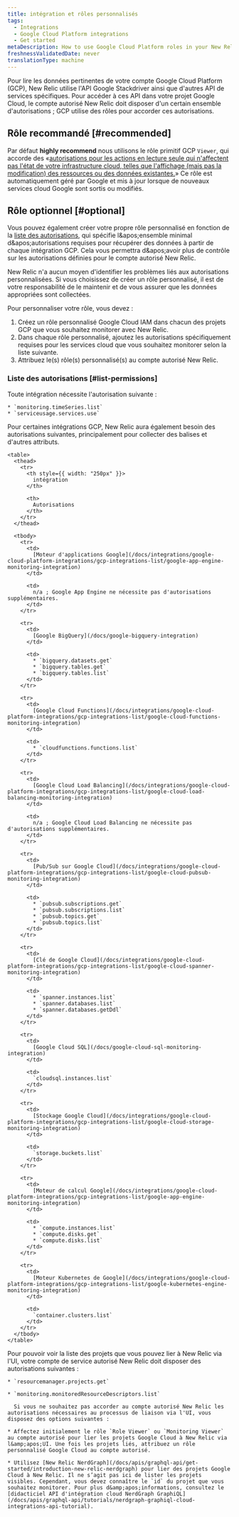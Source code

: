 ```yaml
---
title: intégration et rôles personnalisés
tags:
  - Integrations
  - Google Cloud Platform integrations
  - Get started
metaDescription: How to use Google Cloud Platform roles in your New Relic integration to grant New Relic permission to monitor your GCP services.
freshnessValidatedDate: never
translationType: machine
---
```


Pour lire les données pertinentes de votre compte Google Cloud Platform (GCP), New Relic utilise l'API Google Stackdriver ainsi que d'autres API de services spécifiques. Pour accéder à ces API dans votre projet Google Cloud, le compte autorisé New Relic doit disposer d'un certain ensemble d'autorisations ; GCP utilise des rôles pour accorder ces autorisations.

## Rôle recommandé [#recommended]

Par défaut <DNT>**highly recommend**</DNT> nous utilisons le rôle primitif GCP `Viewer`, qui accorde des «[autorisations pour les actions en lecture seule qui n'affectent pas l'état de votre infrastructure cloud, telles que l'affichage (mais pas la modification) des ressources ou des données existantes.](https://cloud.google.com/iam/docs/understanding-roles)» Ce rôle est automatiquement géré par Google et mis à jour lorsque de nouveaux services cloud Google sont sortis ou modifiés.

## Rôle optionnel [#optional]

Vous pouvez également créer votre propre rôle personnalisé en fonction de la [liste des autorisations](/docs/integrations/google-cloud-platform-integrations/get-started/integrations-custom-roles#list-permissions), qui spécifie l&amp;apos;ensemble minimal d&amp;apos;autorisations requises pour récupérer des données à partir de chaque intégration GCP. Cela vous permettra d&amp;apos;avoir plus de contrôle sur les autorisations définies pour le compte autorisé New Relic.

<Callout variant="important">
  New Relic n'a aucun moyen d'identifier les problèmes liés aux autorisations personnalisées. Si vous choisissez de créer un rôle personnalisé, il est de votre responsabilité de le maintenir et de vous assurer que les données appropriées sont collectées.
</Callout>

Pour personnaliser votre rôle, vous devez :

1. Créez un rôle personnalisé Google Cloud IAM dans chacun des projets GCP que vous souhaitez monitorer avec New Relic.
2. Dans chaque rôle personnalisé, ajoutez les autorisations spécifiquement requises pour les services cloud que vous souhaitez monitorer selon la liste suivante.
3. Attribuez le(s) rôle(s) personnalisé(s) au compte autorisé New Relic.

### Liste des autorisations [#list-permissions]

<CollapserGroup>
  <Collapser className="freq-link" id="permissions-all" title="Autorisations communes">
    Toute intégration nécessite l'autorisation suivante :

    * `monitoring.timeSeries.list`
    * `serviceusage.services.use`
  </Collapser>

  <Collapser className="freq-link" id="permissions-services" title="Autorisations spécifiques au service">
    Pour certaines intégrations GCP, New Relic aura également besoin des autorisations suivantes, principalement pour collecter des balises et d'autres attributs.

    <table>
      <thead>
        <tr>
          <th style={{ width: "250px" }}>
            intégration
          </th>

          <th>
            Autorisations
          </th>
        </tr>
      </thead>

      <tbody>
        <tr>
          <td>
            [Moteur d'applications Google](/docs/integrations/google-cloud-platform-integrations/gcp-integrations-list/google-app-engine-monitoring-integration)
          </td>

          <td>
            n/a ; Google App Engine ne nécessite pas d'autorisations supplémentaires.
          </td>
        </tr>

        <tr>
          <td>
            [Google BigQuery](/docs/google-bigquery-integration)
          </td>

          <td>
            * `bigquery.datasets.get`
            * `bigquery.tables.get`
            * `bigquery.tables.list`
          </td>
        </tr>

        <tr>
          <td>
            [Google Cloud Functions](/docs/integrations/google-cloud-platform-integrations/gcp-integrations-list/google-cloud-functions-monitoring-integration)
          </td>

          <td>
            * `cloudfunctions.functions.list`
          </td>
        </tr>

        <tr>
          <td>
            [Google Cloud Load Balancing](/docs/integrations/google-cloud-platform-integrations/gcp-integrations-list/google-cloud-load-balancing-monitoring-integration)
          </td>

          <td>
            n/a ; Google Cloud Load Balancing ne nécessite pas d'autorisations supplémentaires.
          </td>
        </tr>

        <tr>
          <td>
            [Pub/Sub sur Google Cloud](/docs/integrations/google-cloud-platform-integrations/gcp-integrations-list/google-cloud-pubsub-monitoring-integration)
          </td>

          <td>
            * `pubsub.subscriptions.get`
            * `pubsub.subscriptions.list`
            * `pubsub.topics.get`
            * `pubsub.topics.list`
          </td>
        </tr>

        <tr>
          <td>
            [Clé de Google Cloud](/docs/integrations/google-cloud-platform-integrations/gcp-integrations-list/google-cloud-spanner-monitoring-integration)
          </td>

          <td>
            * `spanner.instances.list`
            * `spanner.databases.list`
            * `spanner.databases.getDdl`
          </td>
        </tr>

        <tr>
          <td>
            [Google Cloud SQL](/docs/google-cloud-sql-monitoring-integration)
          </td>

          <td>
            `cloudsql.instances.list`
          </td>
        </tr>

        <tr>
          <td>
            [Stockage Google Cloud](/docs/integrations/google-cloud-platform-integrations/gcp-integrations-list/google-cloud-storage-monitoring-integration)
          </td>

          <td>
            `storage.buckets.list`
          </td>
        </tr>

        <tr>
          <td>
            [Moteur de calcul Google](/docs/integrations/google-cloud-platform-integrations/gcp-integrations-list/google-app-engine-monitoring-integration)
          </td>

          <td>
            * `compute.instances.list`
            * `compute.disks.get`
            * `compute.disks.list`
          </td>
        </tr>

        <tr>
          <td>
            [Moteur Kubernetes de Google](/docs/integrations/google-cloud-platform-integrations/gcp-integrations-list/google-kubernetes-engine-monitoring-integration)
          </td>

          <td>
            `container.clusters.list`
          </td>
        </tr>
      </tbody>
    </table>
  </Collapser>

  <Collapser className="freq-link" id="permissions-UI" title="Autorisations pour lier des projets via l'UI">
    Pour pouvoir voir la liste des projets que vous pouvez lier à New Relic via l'UI, votre compte de service autorisé New Relic doit disposer des autorisations suivantes :

    * `resourcemanager.projects.get`

    * `monitoring.monitoredResourceDescriptors.list`

      Si vous ne souhaitez pas accorder au compte autorisé New Relic les autorisations nécessaires au processus de liaison via l'UI, vous disposez des options suivantes :

    * Affectez initialement le rôle `Role Viewer` ou `Monitoring Viewer` au compte autorisé pour lier les projets Google Cloud à New Relic via l&amp;apos;UI. Une fois les projets liés, attribuez un rôle personnalisé Google Cloud au compte autorisé.

    * Utilisez [New Relic NerdGraph](/docs/apis/graphql-api/get-started/introduction-new-relic-nerdgraph) pour lier des projets Google Cloud à New Relic. Il ne s’agit pas ici de lister les projets visibles. Cependant, vous devez connaître le `id` du projet que vous souhaitez monitorer. Pour plus d&amp;apos;informations, consultez le [didacticiel API d'intégration cloud NerdGraph GraphiQL](/docs/apis/graphql-api/tutorials/nerdgraph-graphiql-cloud-integrations-api-tutorial).
  </Collapser>
</CollapserGroup>